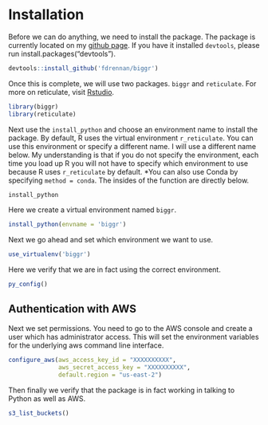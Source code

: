 # Installation {#installation}

Before we can do anything, we need to install the package. The package is currently located on my [github page](https://github.com/fdrennan/biggr). If you have it installed `devtools`,  please run install.packages("devtools").

```r
devtools::install_github('fdrennan/biggr')
```

Once this is complete, we will use two packages. `biggr` and `reticulate`. For more on reticulate, visit [Rstudio](https://rstudio.github.io/reticulate/).

```r
library(biggr)
library(reticulate)
```
Next use the `install_python` and choose an environment name to install the package. By default, R uses the virtual environment `r_reticulate`. You can use this environment or specify a different name. I will use a different name below. My understanding is that if you do not specify the environment, each time you load up R you will not have to specify which environment to use because R uses `r_reticulate` by default. *You can also use Conda by specifying `method = conda`. The insides of the function are directly below.
```r
install_python
```
Here we create a virtual environment named `biggr`.
```r
install_python(envname = 'biggr')
```

Next we go ahead and set which environment we want to use.
```r
use_virtualenv('biggr')
```

Here we verify that we are in fact using the correct environment.
```r
py_config()
```
## Authentication with AWS

Next we set permissions. You need to go to the AWS console and create a user which has administrator access. This will set the environment variables for the underlying aws command line interface.

```r
configure_aws(aws_access_key_id = "XXXXXXXXXX",
              aws_secret_access_key = "XXXXXXXXXX",
              default.region = "us-east-2")
```

Then finally we verify that the package is in fact working in talking to Python as well as AWS.
```r
s3_list_buckets()
```

